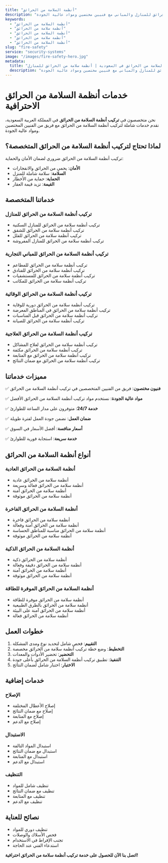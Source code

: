 ```yaml
---
title: "أنظمة السلامة من الحرائق"
description: "خدمات تركيب أنظمة السلامة من الحرائق للمنازل والمباني مع فنيين مختصين ومواد عالية الجودة"
keywords:
  - "أنظمة السلامة من الحرائق"
  - "أنظمة سلامة من الحرائق"
  - "أنظمة السلامة من الحرائق"
  - "أنظمة سلامة من الحرائق"
  - "أنظمة السلامة من الحرائق"
slug: "fire-safety"
service: "security-systems"
image: "/images/fire-safety-hero.jpg"
metadata:
  title: "شركة أنظمة السلامة من الحرائق في السعودية | أنظمة سلامة من الحرائق للمنازل"
  description: "أفضل شركة أنظمة سلامة من الحرائق في السعودية. خدمات تركيب أنظمة السلامة من الحرائق للمنازل والمباني مع فنيين مختصين ومواد عالية الجودة."
---
```


# خدمات أنظمة السلامة من الحرائق الاحترافية

نحن متخصصون في **تركيب أنظمة السلامة من الحرائق** في المملكة العربية السعودية، نقدم خدمات شاملة لتركيب أنظمة السلامة من الحرائق مع فريق من الفنيين المختصين ومواد عالية الجودة.

## لماذا تحتاج لتركيب أنظمة السلامة من الحرائق المتخصصة؟

تركيب أنظمة السلامة من الحرائق ضروري لضمان الأمان والحماية:

- **الأمان**: يحمي من الحرائق والانفجارات
- **السلامة**: سلامة شاملة للمنزل
- **الحماية**: حماية من الأخطار
- **القيمة**: تزيد قيمة العقار

## خدماتنا المتخصصة

### تركيب أنظمة السلامة من الحرائق للمنازل
- تركيب أنظمة سلامة من الحرائق للمنازل السكنية
- تركيب أنظمة سلامة من الحرائق للشقق
- تركيب أنظمة سلامة من الحرائق للفلل
- تركيب أنظمة سلامة من الحرائق للمنازل المفروشة

### تركيب أنظمة السلامة من الحرائق للمباني التجارية
- تركيب أنظمة سلامة من الحرائق للمطاعم
- تركيب أنظمة سلامة من الحرائق للفنادق
- تركيب أنظمة سلامة من الحرائق للمستشفيات
- تركيب أنظمة سلامة من الحرائق للمكاتب

### تركيب أنظمة السلامة من الحرائق الوقائية
- تركيب أنظمة سلامة من الحرائق دورية للوقاية
- تركيب أنظمة سلامة من الحرائق في المناطق المعرضة
- تركيب أنظمة سلامة من الحرائق قبل المناسبات
- تركيب أنظمة سلامة من الحرائق للصيانة

### تركيب أنظمة السلامة من الحرائق العلاجية
- تركيب أنظمة سلامة من الحرائق لعلاج المشاكل
- تركيب أنظمة سلامة من الحرائق مكثفة
- تركيب أنظمة سلامة من الحرائق مع المتابعة
- تركيب أنظمة سلامة من الحرائق مع ضمان النتائج

## مميزات خدماتنا

✅ **فنيون مختصون**: فريق من الفنيين المتخصصين في تركيب أنظمة السلامة من الحرائق

✅ **مواد عالية الجودة**: نستخدم مواد تركيب أنظمة السلامة من الحرائق الأفضل

✅ **خدمة 24/7**: متوفرون على مدار الساعة للطوارئ

✅ **ضمان العمل**: نضمن جودة العمل لفترة طويلة

✅ **أسعار منافسة**: أفضل الأسعار في السوق

✅ **خدمة سريعة**: استجابة فورية للطوارئ

## أنواع أنظمة السلامة من الحرائق

### أنظمة السلامة من الحرائق العادية
- أنظمة سلامة من الحرائق عادية
- أنظمة سلامة من الحرائق فعالة وسريعة
- أنظمة سلامة من الحرائق آمنة
- أنظمة سلامة من الحرائق موثوقة

### أنظمة السلامة من الحرائق الفاخرة
- أنظمة سلامة من الحرائق فاخرة
- أنظمة سلامة من الحرائق آمنة وفعالة
- أنظمة سلامة من الحرائق مناسبة للمناطق الحساسة
- أنظمة سلامة من الحرائق موثوقة

### أنظمة السلامة من الحرائق الذكية
- أنظمة سلامة من الحرائق ذكية
- أنظمة سلامة من الحرائق دقيقة وفعالة
- أنظمة سلامة من الحرائق آمنة
- أنظمة سلامة من الحرائق موثوقة

### أنظمة السلامة من الحرائق الموفرة للطاقة
- أنظمة سلامة من الحرائق موفرة للطاقة
- أنظمة سلامة من الحرائق بالطرق الطبيعية
- أنظمة سلامة من الحرائق آمنة على البيئة
- أنظمة سلامة من الحرائق فعالة

## خطوات العمل

1. **التقييم**: فحص شامل لتحديد نوع ومدى المشكلة
2. **التخطيط**: وضع خطة تركيب أنظمة سلامة من الحرائق مخصصة
3. **التحضير**: تحضير الأدوات والمعدات
4. **التنفيذ**: تطبيق تركيب أنظمة السلامة من الحرائق بأعلى جودة
5. **الاختبار**: اختبار شامل لضمان النتائج

## خدمات إضافية

### الإصلاح
- إصلاح الأعطال المختلفة
- إصلاح مع ضمان النتائج
- إصلاح مع المتابعة
- إصلاح مع الدعم

### الاستبدال
- استبدال المواد التالفة
- استبدال مع ضمان النتائج
- استبدال مع المتابعة
- استبدال مع الدعم

### التنظيف
- تنظيف شامل للمواد
- تنظيف مع ضمان النتائج
- تنظيف مع المتابعة
- تنظيف مع الدعم

## نصائح للعناية

- تنظيف دوري للمواد
- فحص الأسلاك والوصلات
- تجنب الإفراط في الاستخدام
- استدعاء الفني عند الحاجة

**اتصل بنا الآن للحصول على خدمة تركيب أنظمة سلامة من الحرائق احترافية!**
